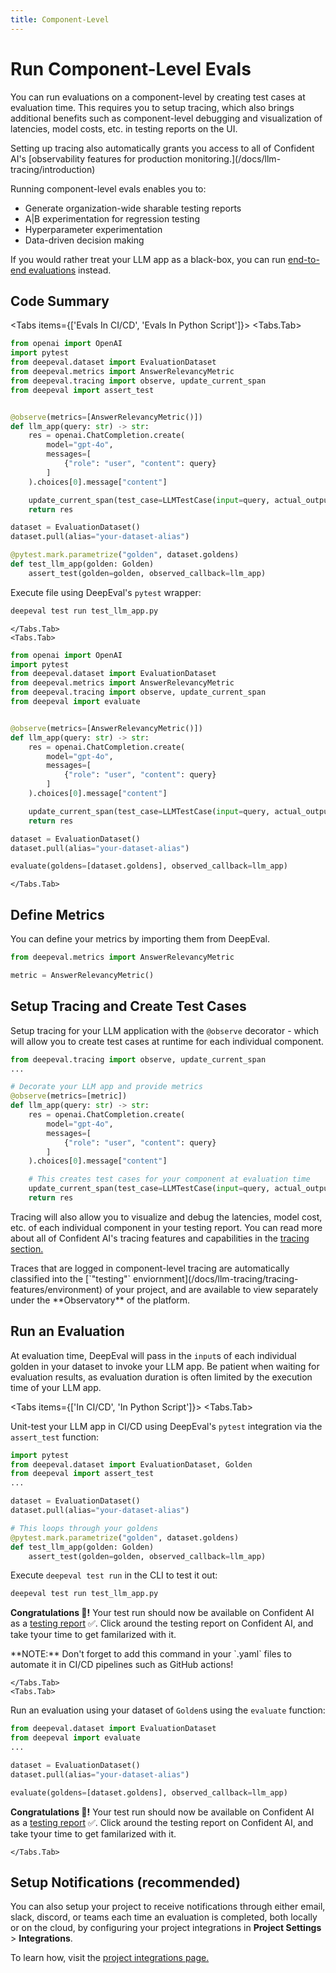 ```yaml
---
title: Component-Level
---
```



# Run Component-Level Evals

You can run evaluations on a component-level by creating test cases at evaluation time.  This requires you to setup tracing, which also brings additional benefits such as component-level debugging and visualization of latencies, model costs, etc. in testing reports on the UI.

<Callout>
Setting up tracing also automatically grants you access to all of Confident AI's [observability features for production monitoring.](/docs/llm-tracing/introduction)
</Callout>

Running component-level evals enables you to:

- Generate organization-wide sharable testing reports
- A|B experimentation for regression testing
- Hyperparameter experimentation
- Data-driven decision making

If you would rather treat your LLM app as a black-box, you can run [end-to-end evaluations](/docs/llm-evaluation/run-evals/end-to-end-evals) instead.

## Code Summary

<Tabs items={['Evals In CI/CD', 'Evals In Python Script']}>
  <Tabs.Tab>

```python filename="test_llm_app.py" showLineNumbers {9, 18, 22, 26}
from openai import OpenAI
import pytest
from deepeval.dataset import EvaluationDataset
from deepeval.metrics import AnswerRelevancyMetric
from deepeval.tracing import observe, update_current_span
from deepeval import assert_test


@observe(metrics=[AnswerRelevancyMetric()])
def llm_app(query: str) -> str:
    res = openai.ChatCompletion.create(
        model="gpt-4o",
        messages=[
            {"role": "user", "content": query}
        ]
    ).choices[0].message["content"]

    update_current_span(test_case=LLMTestCase(input=query, actual_output=res))
    return res

dataset = EvaluationDataset()
dataset.pull(alias="your-dataset-alias")

@pytest.mark.parametrize("golden", dataset.goldens)
def test_llm_app(golden: Golden)
    assert_test(golden=golden, observed_callback=llm_app)
```

Execute file using DeepEval's `pytest` wrapper:

```bash
deepeval test run test_llm_app.py
```
    </Tabs.Tab>
    <Tabs.Tab>
```python showLineNumbers {9, 18, 22, 24}
from openai import OpenAI
import pytest
from deepeval.dataset import EvaluationDataset
from deepeval.metrics import AnswerRelevancyMetric
from deepeval.tracing import observe, update_current_span
from deepeval import evaluate


@observe(metrics=[AnswerRelevancyMetric()])
def llm_app(query: str) -> str:
    res = openai.ChatCompletion.create(
        model="gpt-4o",
        messages=[
            {"role": "user", "content": query}
        ]
    ).choices[0].message["content"]

    update_current_span(test_case=LLMTestCase(input=query, actual_output=res))
    return res

dataset = EvaluationDataset()
dataset.pull(alias="your-dataset-alias")

evaluate(goldens=[dataset.goldens], observed_callback=llm_app)
```
    </Tabs.Tab>
</Tabs>

## Define Metrics

You can define your metrics by importing them from DeepEval.

```python
from deepeval.metrics import AnswerRelevancyMetric

metric = AnswerRelevancyMetric()
```

## Setup Tracing and Create Test Cases

Setup tracing for your LLM application with the `@observe` decorator - which will allow you to create test cases at runtime for each individual component.

```python {5, 15}
from deepeval.tracing import observe, update_current_span
...

# Decorate your LLM app and provide metrics
@observe(metrics=[metric])
def llm_app(query: str) -> str:
    res = openai.ChatCompletion.create(
        model="gpt-4o",
        messages=[
            {"role": "user", "content": query}
        ]
    ).choices[0].message["content"]

    # This creates test cases for your component at evaluation time
    update_current_span(test_case=LLMTestCase(input=query, actual_output=res))
    return res
```

Tracing will also allow you to visualize and debug the latencies, model cost, etc. of each individual component in your testing report. You can read more about all of Confident AI's tracing features and capabilities in the [tracing section.](/docs/llm-tracing/introduction)

<Callout type="warning">
Traces that are logged in component-level tracing are automatically classified into the [`"testing"` enviornment](/docs/llm-tracing/tracing-features/environment) of your project, and are available to view separately under the **Observatory** of the platform.
</Callout>

## Run an Evaluation

At evaluation time, DeepEval will pass in the `input`s of each individual golden in your dataset to invoke your LLM app. Be patient when waiting for evaluation results, as evaluation duration is often limited by the execution time of your LLM app.

<Tabs items={['In CI/CD', 'In Python Script']}>
  <Tabs.Tab>

Unit-test your LLM app in CI/CD using DeepEval's `pytest` integration via the `assert_test` function:

```python filename="test_llm_app.py" {12}
import pytest
from deepeval.dataset import EvaluationDataset, Golden
from deepeval import assert_test
...

dataset = EvaluationDataset()
dataset.pull(alias="your-dataset-alias")

# This loops through your goldens
@pytest.mark.parametrize("golden", dataset.goldens)
def test_llm_app(golden: Golden)
    assert_test(golden=golden, observed_callback=llm_app)
```

Execute `deepeval test run` in the CLI to test it out:

```bash
deepeval test run test_llm_app.py
```

**Congratulations 🎉!** Your test run should now be available on Confident AI as a [testing report](/docs/llm-evaluation/evaluation-features/testing-reports) ✅. Click around the testing report on Confident AI, and take tyour time to get familarized with it.

<Callout type="warning">
**NOTE:** Don't forget to add this command in your `.yaml` files to automate it in CI/CD pipelines such as GitHub actions!
</Callout>

    </Tabs.Tab>
    <Tabs.Tab>

Run an evaluation using your dataset of `Golden`s using the `evaluate` function:

```python {8}
from deepeval.dataset import EvaluationDataset
from deepeval import evaluate
...

dataset = EvaluationDataset()
dataset.pull(alias="your-dataset-alias")

evaluate(goldens=[dataset.goldens], observed_callback=llm_app)
```

**Congratulations 🎉!** Your test run should now be available on Confident AI as a [testing report](/docs/llm-evaluation/evaluation-features/testing-reports) ✅. Click around the testing report on Confident AI, and take tyour time to get familarized with it.

    </Tabs.Tab>
</Tabs>

## Setup Notifications (recommended)

You can also setup your project to receive notifications through either email, slack, discord, or teams each time an evaluation is completed, both locally or on the cloud, by configuring your project integrations in **Project Settings** > **Integrations**.

To learn how, visit the [project integrations page.](/project-settings/integrations)